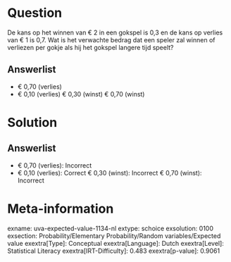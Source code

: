 Question
========

De kans op het winnen van € 2 in een gokspel is 0,3 en de kans op
verlies van € 1 is 0,7. Wat is het verwachte bedrag dat een speler zal
winnen of verliezen per gokje als hij het gokspel langere tijd speelt?\

Answerlist
----------

- € 0,70 (verlies)
- € 0,10 (verlies)
€ 0,30 (winst)
€ 0,70 (winst)

Solution
========

Answerlist
----------

- € 0,70 (verlies): Incorrect
- € 0,10 (verlies): Correct
€ 0,30 (winst): Incorrect
€ 0,70 (winst): Incorrect

Meta-information
================
exname: uva-expected-value-1134-nl
extype: schoice
exsolution: 0100
exsection: Probability/Elementary Probability/Random variables/Expected value
exextra[Type]: Conceptual
exextra[Language]: Dutch
exextra[Level]: Statistical Literacy
exextra[IRT-Difficulty]: 0.483
exextra[p-value]: 0.9061
